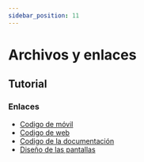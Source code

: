 ```yaml
---
sidebar_position: 11
---
```



# Archivos y enlaces

## Tutorial
<ReactPlayer url="https://www.youtube.com/embed/GCkjJk75MuQ?si=vd2RM9211Zq63A_S" width="100%" height="500px" playing controls></ReactPlayer>

### Enlaces
- [Codigo de móvil](https://github.com/osmarmora05/juanito_shoes_MobileApp)
- [Codigo de web](https://github.com/EdCenten0/JuanitoShoesStore_web)
- [Codigo de la documentación](https://github.com/osmarmora05/juanito_shoes_docs)
- [Diseño de las pantallas](https://www.figma.com/design/cvjOHX7WUb87lyKfFVdNFL/Dise%C3%B1o-web%2F-Juanito-store?node-id=0-1&t=xp6WYFn0OVLYBCkp-1)